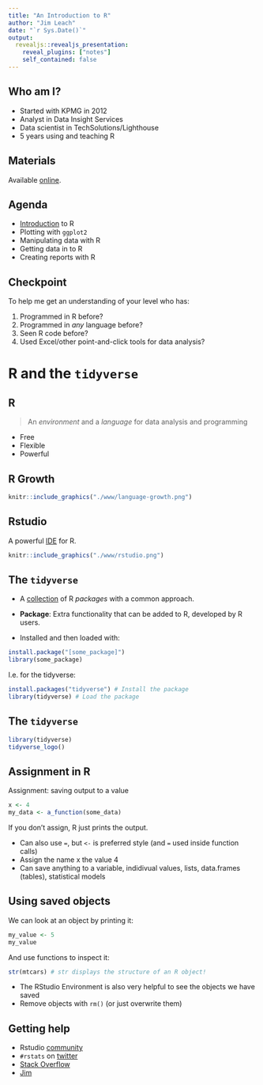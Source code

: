 ```yaml
---
title: "An Introduction to R"
author: "Jim Leach"
date: "`r Sys.Date()`"
output: 
  revealjs::revealjs_presentation:
    reveal_plugins: ["notes"]
    self_contained: false
---
```


## Who am I?

* Started with KPMG in 2012
* Analyst in Data Insight Services
* Data scientist in TechSolutions/Lighthouse
* 5 years using and teaching R

## Materials

Available
[online](https://hdp-service.uk.kworld.kpmg.com/stash/projects/JL/repos/r-training/browse).

## Agenda

* [Introduction](https://hdp-service.uk.kworld.kpmg.com/shiny/r-training/an-introduction-to-R.html) to R
* Plotting with `ggplot2`
* Manipulating data with R
* Getting data in to R
* Creating reports with R

## Checkpoint

To help me get an understanding of your level who has:

1. Programmed in R before?
2. Programmed in _any_ language before?
3. Seen R code before?
4. Used Excel/other point-and-click tools for data analysis?

# R and the `tidyverse`

## R

> An _environment_ and a _language_ for data analysis and programming

* Free
* Flexible
* Powerful

## R Growth

```r
knitr::include_graphics("./www/language-growth.png")
```

## Rstudio

A powerful [IDE](http://www.rstudio.com/) for R. 

```r
knitr::include_graphics("./www/rstudio.png")
```

## The `tidyverse`

* A [collection](https://www.tidyverse.org/) of R _packages_ with a common approach.

* __Package__: Extra functionality that can be added to R, developed by R users.

* Installed and then loaded with:

```r
install.package("[some_package]")
library(some_package)
```

I.e. for the tidyverse:

```r
install.packages("tidyverse") # Install the package
library(tidyverse) # Load the package
```

## The `tidyverse`

```r
library(tidyverse)
tidyverse_logo()
```

## Assignment in R

Assignment: saving output to a value

```r
x <- 4
my_data <- a_function(some_data)
```

If you don't assign, R just prints the output.

<aside class="notes">
* Can also use `=`, but `<-` is preferred style (and `=` used inside function calls)
* Assign the name x the value 4
* Can save anything to a variable, indidivual values, lists, data.frames (tables), statistical models
</aside>

## Using saved objects

We can look at an object by printing it:

```r
my_value <- 5
my_value
```

And use functions to inspect it:

```r
str(mtcars) # str displays the structure of an R object!
```

<aside class="notes">
* The RStudio Environment is also very helpful to see the objects we have saved
* Remove objects with `rm()` (or just overwrite them)
</aside>

## Getting help

* Rstudio [community](https://community.rstudio.com/)
* `#rstats` on [twitter](https://twitter.com/search?q=%23rstats)
* [Stack Overflow](https://stackoverflow.com/questions/tagged/r) 
* [Jim](mailto:jim.leach@kpmg.co.uk)





